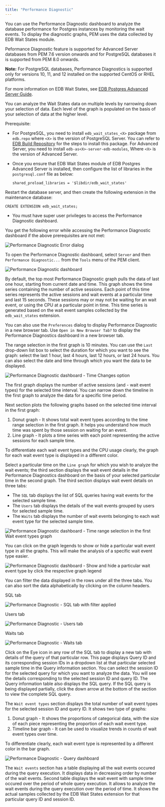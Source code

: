 ```yaml
---
title: "Performance Diagnostic"
---
```


You can use the Performance Diagnostic dashboard to analyze the database performance for Postgres instances by monitoring the wait events. To display the diagnostic graphs, PEM uses the data collected by EDB Wait States module.

Peformance Diagnostic feature is supported for Advanced Server databases from PEM 7.6 version onwards and for PostgreSQL databases it is supported from PEM 8.0 onwards.

**Note:** For PostgreSQL databases, Performance Diagnostics is supported only for versions 10, 11, and 12 installed on the supported CentOS or RHEL platforms.

For more information on EDB Wait States, see [EDB Postgres Advanced Server Guide](/epas/latest/epas_guide/13_performance_analysis_and_tuning/#edb-wait-states).

You can analyze the Wait States data on multiple levels by narrowing down your selection of data. Each level of the graph is populated on the basis of your selection of data at the higher level.

Prerequisite:

-   For PostgreSQL, you need to install `edb_wait_states_<X>` package from `edb.repo` where `<X>` is the version of PostgreSQL Server. You can refer to [EDB Build Repository](https://repos.enterprisedb.com/) for the steps to install this package. For Advanced Server, you need to install `edb-as<X>-server-edb-modules`, Where `<X>` is the version of Advanced Server.

-   Once you ensure that EDB Wait States module of EDB Postgres Advanced Server is installed, then configure the list of libraries in the `postgresql.conf` file as below:

    `shared_preload_libraries = '$libdir/edb_wait_states'`

Restart the database server, and then create the following extension in the maintenance database:

`CREATE EXTENSION edb_wait_states;`

-   You must have super user privileges to access the Performance Diagnostic dashboard.

You get the following error while accessing the Performance Diagnostic dashboard if the above prerequisites are not met:

![Performance Diagnostic Error dialog](../images/performance_diagnostic_error.png)

To open the Performance Diagnostic dashboard, select `Server` and then `Performance Diagnostic...` from the `Tools` menu of the PEM client.

![Performance Diagnostic dashboard](../images/performance_diagnostic_intro.png)

By default, the top most Performance Diagnostic graph pulls the data of last one hour, starting from current date and time. This graph shows the time series containing the number of active sessions. Each point of this time series represents the active sessions and wait events at a particular time and last 15 seconds. These sessions may or may not be waiting for an wait event, or using the CPU at a particular point in time. This time series is generated based on the wait event samples collected by the `edb_wait_states` extension.

You can also use the `Preferences` dialog to display Performance Diagnostic in a new browser tab. Use `Open in New Browser Tab?` to display the Performance Diagnostics dashboard in a new browser tab.

The range selection in the first graph is 10 minutes. You can use the `Last` drop-down list box to select the duration for which you want to see the graph: select the last 1 hour, last 4 hours, last 12 hours, or last 24 hours. You can also select the date and time through which you want the data to be displayed.

![Performance Diagnostic dashboard - Time Changes option](../images/performance_diagnostic_datetime_selection.png)

The first graph displays the number of active sessions (and - wait event types) for the selected time interval. You can narrow down the timeline in the first graph to analyze the data for a specific time period.

Next section plots the following graphs based on the selected time interval in the first graph:

1.  Donut graph - It shows total wait event types according to the time range selection in the first graph. It helps you understand how much time was spent by those session on waiting for an event.
2.  Line graph - It plots a time series with each point representing the active sessions for each sample time.

To differentiate each wait event types and the CPU usage clearly, the graph for each wait event type is displayed in a different color.

Select a particular time on the `Line graph` for which you wish to analyze the wait events; the third section displays the wait event details in the Performance Diagnostics dashboard on the basis of your selected particular time in the second graph. The third section displays wait event details on three tabs:

-   The `SQL` tab displays the list of SQL queries having wait events for the selected sample time.
-   The `Users` tab displays the details of the wait events grouped by users for selected sample time.
-   The `Waits` tab displays the number of wait events belonging to each wait event type for the selected sample time.

![Performance Diagnostic dashboard - Time range selection in the first Wait event types graph](../images/performance_diagnostic_timeseries_selection.png)

You can click on the graph legends to show or hide a particular wait event type in all the graphs. This will make the analysis of a specific wait event type easier.

![Performance Diagnostic dashboard - Show and hide a particular wait event type by click the respective graph legend](../images/performance_diagnostic_chart_legends.png)

You can filter the data displayed in the rows under all the three tabs. You can also sort the data alphabetically by clicking on the column headers.

SQL tab

![Performance Diagnostic - SQL tab with filter applied](../images/performance_diagnostic_table_filter.png)

Users tab

![Performance Diagnostic - Users tab](../images/performance_diagnostic_users_table.png)

Waits tab

![Performance Diagnostic - Waits tab](../images/performance_diagnostic_wait_events.png)

Click on the Eye icon in any row of the SQL tab to display a new tab with details of the query of that particular row. This page displays Query ID and its corresponding session IDs in a dropdown list at that particular selected sample time in the Query information section. You can select the session ID for the selected query for which you want to analyze the data. You will see the details corresponding to the selected session ID and query ID. The Query information table also displays the SQL query. If the SQL query is being displayed partially, click the down arrow at the bottom of the section to view the complete SQL query.

The `Wait event types` section displays the total number of wait event types for the selected session ID and query ID. It shows two type of graphs:

1.  Donut graph - It shows the proportions of categorical data, with the size of each piece representing the proportion of each wait event type.
2.  Timeline bar graph - It can be used to visualize trends in counts of wait event types over time.

To differentiate clearly, each wait event type is represented by a different color in the bar graph.

![Performance Diagnostic - Query dashboard](../images/performance_diagnostic_query_dashboard.png)

The `Wait events` section has a table displaying all the wait events occured during the query execution. It displays data in decreasing order by number of the wait events. Second table displays the wait event with sample time occured over the period of whole query execution. It allows to analyze the wait events during the query execution over the period of time. It shows the actual samples collected by the EDB Wait States extension for that particular query ID and session ID.
